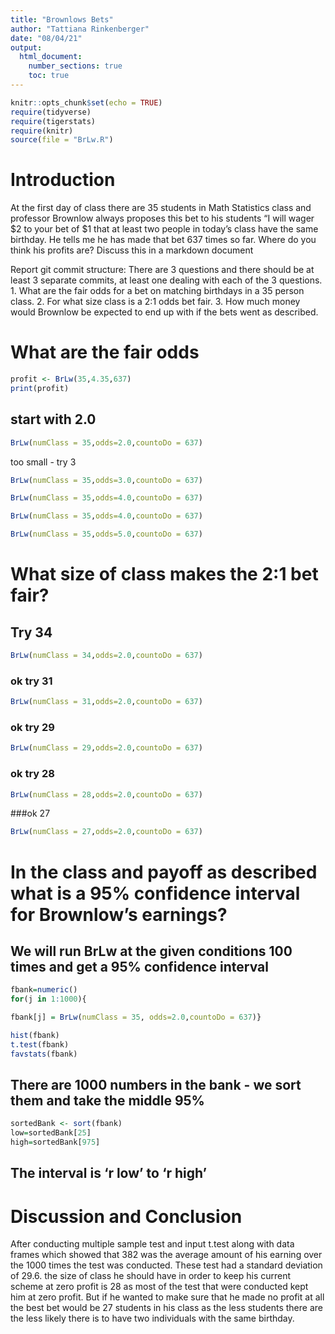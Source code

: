 ```yaml
---
title: "Brownlows Bets"
author: "Tattiana Rinkenberger"
date: "08/04/21"
output: 
  html_document:
    number_sections: true
    toc: true
---
```


```r
knitr::opts_chunk$set(echo = TRUE)
require(tidyverse)
require(tigerstats)
require(knitr)
source(file = "BrLw.R")
```


<!-- We recommend you use git branches -- create a separate branch for each major section i.e. Introduction, Methods, Results, Inferential Results, and Discussion and Conclusions - leave the YAML block untouched until the final merge where you put in your own name !-->

# Introduction

<!--In this section you explain what you are trying to show.  Where did the data come from?  What is the research or other question you are trying to answer?!-->

 At the first day of class there are 35 students in Math Statistics class and professor Brownlow always proposes this bet to his students "I will wager $2 to your bet of $1 that at least two people in today's class have  the same birthday.  He tells me he has made that bet 637 times so far. Where do you think his profits are? Discuss this in a markdown document
 
Report git commit structure:
There are 3 questions and there should be at least 3 separate commits, at least one dealing with each of the 3 questions.
1. What are the fair odds for a bet on matching birthdays in a 35 person class.
2. For what size class is a 2:1 odds bet fair.
3. How much money would Brownlow be expected to end up with if the bets went as described.

# What are the fair odds  

<!--Decide on your methods:  In this section explain the approach you will take to attack the issue --- how will you decide on a likely estimate of professor Brownlow's earnings or losses after 637 bets. Also explain how you construct a 95% confidence interval about your estimate of his winnings !-->


```r
profit <- BrLw(35,4.35,637)
print(profit)
```


###

## start with 2.0

```r
BrLw(numClass = 35,odds=2.0,countoDo = 637)
```

too small - try 3
```r
BrLw(numClass = 35,odds=3.0,countoDo = 637)
```

```r
BrLw(numClass = 35,odds=4.0,countoDo = 637)
```

```r
BrLw(numClass = 35,odds=4.0,countoDo = 637)
```

```r
BrLw(numClass = 35,odds=5.0,countoDo = 637)
```

# What size of class makes the 2:1 bet fair?  
<!--Explain and display the results of your method of coming up with the estimate of professor Brownlows betting profits!-->

## Try 34
```r
BrLw(numClass = 34,odds=2.0,countoDo = 637)
```

### ok try 31
```r
BrLw(numClass = 31,odds=2.0,countoDo = 637)
```

### ok try 29
```r
BrLw(numClass = 29,odds=2.0,countoDo = 637)
```

### ok try 28
```r
BrLw(numClass = 28,odds=2.0,countoDo = 637)
```

###ok 27
```r
BrLw(numClass = 27,odds=2.0,countoDo = 637)
```





# In the class and payoff as described what is a 95% confidence interval for Brownlow's earnings?
  
<!--Explain and display your method of coming up with a 95% confidence interval of  professor Brownlows winnings (or losings)-->

## We will run BrLw at the given conditions 100 times and get a 95% confidence interval 

```r
fbank=numeric()
for(j in 1:1000){

fbank[j] = BrLw(numClass = 35, odds=2.0,countoDo = 637)}
```

```r
hist(fbank)
t.test(fbank)
favstats(fbank)
```

## There are 1000 numbers in the bank - we sort them and take the middle 95%

```r
sortedBank <- sort(fbank)
low=sortedBank[25]
high=sortedBank[975]
```

## The interval is 'r low' to 'r high'

# Discussion and Conclusion

<!--Discussion and conclusion here.  If professor Brownlow is consistantly making or losing money how could he change his payout so that his profits center on zero?  Also discuss what size his class should be in order to have his current scheme balance at zero profit.!-->

After conducting multiple sample test and input t.test along with data frames which showed that 382 was the average amount of his earning over the 1000 times the test was conducted. These test had a standard deviation of 29.6. the size of class he should have in order to keep his current scheme at zero profit is 28 as most of the test that were conducted kept him at zero profit. But if he wanted to make sure that he made no profit at all the best bet would be 27 students in his class as the less students there are the less likely there is to have two individuals with the same birthday. 
